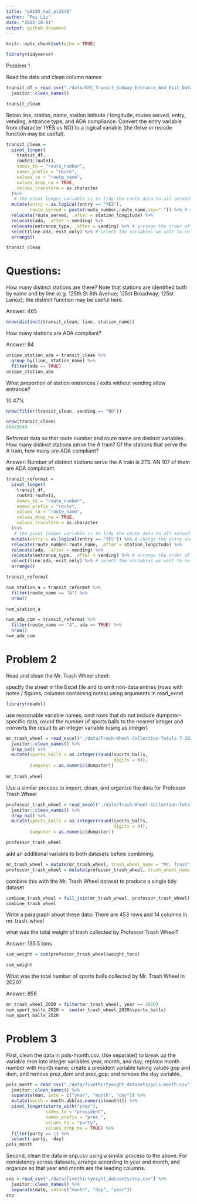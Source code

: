 ```yaml
---
title: "p8105_hw2_pl2848"
author: "Pei Liu"
date: "2022-10-01"
output: github_document
---
```


```r
knitr::opts_chunk$set(echo = TRUE)
```

```r
library(tidyverse)
```

Problem 1

Read the data and clean column names
```r
transit_df = read_csv("./data/NYC_Transit_Subway_Entrance_And_Exit_Data.csv") %>% 
  janitor::clean_names() 

transit_clean

```

Retain line, station, name, station latitude / longitude, routes served, entry, vending, entrance type, and ADA compliance. Convert the entry variable from character (YES vs NO) to a logical variable (the ifelse or recode function may be useful).
```r
transit_clean = 
  pivot_longer(
    transit_df,
    route1:route11,
    names_to = "route_number",
    names_prefix = "route",
    values_to = "route_name",
    values_drop_na = TRUE,
    values_transform = as.character
  )%>% 
   # the pivot longer variable is to tidy the route data to all served routes
  mutate(entry = as.logical(entry == "YES"),
         route_served = paste(route_number,route_name,sep="-")) %>% # change the entry variable from character to a logical variable
  relocate(route_served, .after = station_longitude) %>% 
  relocate(ada, .after = vending) %>% 
  relocate(entrance_type, .after = vending) %>% # arrange the order of specific columns according to the requirement on the website
  select(line:ada,-exit_only) %>% # select the variables we want to retain
  arrange()

transit_clean

```


# Questions:
How many distinct stations are there? Note that stations are identified both by name and by line (e.g. 125th St 8th Avenue; 125st Broadway; 125st Lenox); the distinct function may be useful here.

Answer: 465
```r
nrow(distinct(transit_clean, line, station_name))
```


How many stations are ADA compliant?

Answer: 84
```r
unique_station_ada = transit_clean %>% 
  group_by(line, station_name) %>% 
  filter(ada == TRUE)
unique_station_ada
```


What proportion of station entrances / exits without vending allow entrance?

10.47%

```r
nrow(filter(transit_clean, vending == "NO"))

nrow(transit_clean)
894/8540
```


Reformat data so that route number and route name are distinct variables. How many distinct stations serve the A train? Of the stations that serve the A train, how many are ADA compliant?

Answer: Number of distinct stations serve the A train is 273. AN 107 of them are ADA complicant.

```r
transit_reformat = 
  pivot_longer(
    transit_df,
    route1:route11,
    names_to = "route_number",
    names_prefix = "route",
    values_to = "route_name",
    values_drop_na = TRUE,
    values_transform = as.character
  )%>% 
   # the pivot longer variable is to tidy the route data to all served routes
  mutate(entry = as.logical(entry == "YES")) %>% # change the entry variable from character to a logical variable
  relocate(route_number:route_name, .after = station_longitude) %>% 
  relocate(ada, .after = vending) %>% 
  relocate(entrance_type, .after = vending) %>% # arrange the order of specific columns according to the requirement on the website
  select(line:ada,-exit_only) %>% # select the variables we want to retain
  arrange()

transit_reformat
```
```r
num_station_a = transit_reformat %>% 
  filter(route_name == "A") %>% 
  nrow()

num_station_a

num_ada_com = transit_reformat %>% 
  filter(route_name == "A", ada == TRUE) %>% 
  nrow()
num_ada_com
```


# Problem 2
Read and clean the Mr. Trash Wheel sheet:

specify the sheet in the Excel file and to omit non-data entries (rows with notes / figures; columns containing notes) using arguments in read_excel
```r
library(readxl)
```

use reasonable variable names, omit rows that do not include dumpster-specific data, round the number of sports balls to the nearest integer and converts the result to an integer variable (using as.integer)
```r
mr_trash_wheel = read_excel("./data/Trash-Wheel-Collection-Totals-7-2020-2.xlsx", "Mr. Trash Wheel", skip = 1, range = cell_cols("A:N")) %>% 
  janitor::clean_names() %>% 
  drop_na() %>% 
  mutate(sports_balls = as.integer(round(sports_balls,
                                         digits = 0)),
         dumpster = as.numeric(dumpster))
         
mr_trash_wheel
```
Use a similar process to import, clean, and organize the data for Professor Trash Wheel
```r
professor_trash_wheel = read_excel("./data/Trash-Wheel-Collection-Totals-7-2020-2.xlsx", "Professor Trash Wheel", skip = 1, range = cell_cols("A:N")) %>% 
  janitor::clean_names() %>% 
  drop_na() %>% 
  mutate(sports_balls = as.integer(round(sports_balls,
                                         digits = 0)),
         dumpster = as.numeric(dumpster))

professor_trash_wheel
```
add an additional variable to both datasets before combining.
```r
mr_trash_wheel = mutate(mr_trash_wheel, trash_wheel_name = "Mr. Trash")
professor_trash_wheel = mutate(professor_trash_wheel, trash_wheel_name = "Professor")
```

combine this with the Mr. Trash Wheel dataset to produce a single tidy dataset
```r
combine_trash_wheel = full_join(mr_trash_wheel, professor_trash_wheel)
combine_trash_wheel
```

Write a paragraph about these data:
There are 453 rows and 14 columns in mr_trash_wheel




what was the total weight of trash collected by Professor Trash Wheel?

Answer: 135.5 tons
```r
sum_weight = sum(professor_trash_wheel$weight_tons)

sum_weight
```

What was the total number of sports balls collected by Mr. Trash Wheel in 2020?

Answer: 856

```r
mr_trash_wheel_2020 = filter(mr_trash_wheel, year == 2020)
num_sport_balls_2020 =  sum(mr_trash_wheel_2020$sports_balls)
num_sport_balls_2020
```

# Problem 3
First, clean the data in pols-month.csv. Use separate() to break up the variable mon into integer variables year, month, and day; replace month number with month name; create a president variable taking values gop and dem, and remove prez_dem and prez_gop; and remove the day variable.
```r
pols_month = read_csv("./data/fivethirtyeight_datasets/pols-month.csv") %>% 
  janitor::clean_names() %>%
  separate(mon, into = c("year", "month", "day")) %>% 
  mutate(month = month.abb[as.numeric(month)]) %>% 
  pivot_longer(starts_with("prez"),
               names_to = "president",
               names_prefix = "prez_",
               values_to = "party",
               values_drop_na = TRUE) %>% 
  filter(party == 1) %>% 
  select(-party, -day)
pols_month
```

Second, clean the data in snp.csv using a similar process to the above. For consistency across datasets, arrange according to year and month, and organize so that year and month are the leading columns.
```r
snp = read_csv("./data/fivethirtyeight_datasets/snp.csv") %>% 
  janitor::clean_names() %>% 
  separate(date, into=c("month", "day", "year"))
snp
```

